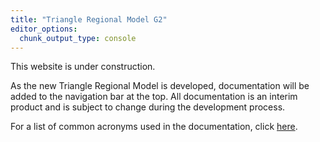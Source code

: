 ```yaml
---
title: "Triangle Regional Model G2"
editor_options: 
  chunk_output_type: console
---
```


This website is under construction.

As the new Triangle Regional Model is developed, documentation will be added
to the navigation bar at the top. All documentation is an interim product and
is subject to change during the development process.

For a list of common acronyms used in the documentation, click
[here](acronyms.html).